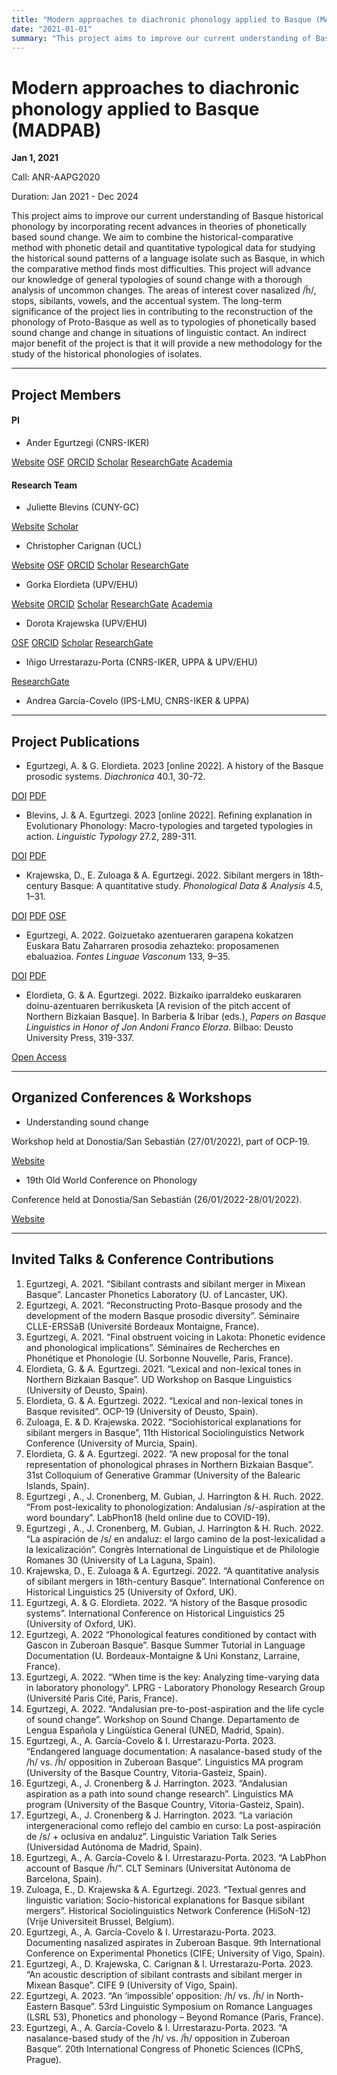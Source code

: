 ```yaml
---
title: "Modern approaches to diachronic phonology applied to Basque (MADPAB)"
date: "2021-01-01"
summary: "This project aims to improve our current understanding of Basque historical phonology by incorporating recent advances in theories of phonetically based sound change. We aim to combine the historical-comparative method with phonetic detail and quantitative typological data for studying the historical sound patterns of a language isolate such as Basque, in which the comparative method finds most difficulties. This project will advance our knowledge of general typologies of sound change with a thorough analysis of uncommon changes. The areas of interest cover nasalized /h̃/, stops, sibilants, vowels, and the accentual system. The long-term significance of the project lies in contributing to the reconstruction of the phonology of Proto-Basque as well as to typologies of phonetically based sound change and change in situations of linguistic contact. An indirect major benefit of the project is that it will provide a new methodology for the study of the historical phonologies of isolates."
---
```


# Modern approaches to diachronic phonology applied to Basque (MADPAB)

**Jan 1, 2021**

Call: ANR-AAPG2020

Duration: Jan 2021 - Dec 2024

This project aims to improve our current understanding of Basque historical phonology by incorporating recent advances in theories of phonetically based sound change. We aim to combine the historical-comparative method with phonetic detail and quantitative typological data for studying the historical sound patterns of a language isolate such as Basque, in which the comparative method finds most difficulties. This project will advance our knowledge of general typologies of sound change with a thorough analysis of uncommon changes. The areas of interest cover nasalized /h̃/, stops, sibilants, vowels, and the accentual system. The long-term significance of the project lies in contributing to the reconstruction of the phonology of Proto-Basque as well as to typologies of phonetically based sound change and change in situations of linguistic contact. An indirect major benefit of the project is that it will provide a new methodology for the study of the historical phonologies of isolates.

---

## Project Members

#### PI

 * Ander Egurtzegi (CNRS-IKER)

::: {.touch-aware-links}
<a href="https://egurtzegi.github.io/" class="website-link"><i class="fas fa-user"></i><span class="link-text">Website</span></a>
<a href="https://osf.io/mhdj4/" class="osf-link"><i class="ai ai-osf"></i><span class="link-text">OSF</span></a>
<a href="https://orcid.org/0000-0002-3451-323X/" class="orcid-link"><i class="ai ai-orcid"></i><span class="link-text">ORCID</span></a>
<a href="http://scholar.google.com/citations?user=HyhNsDkAAAAJ/" class="scholar-link"><i class="ai ai-google-scholar"></i><span class="link-text">Scholar</span></a>
<a href="https://www.researchgate.net/profile/Ander-Egurtzegi/" class="researchgate-link"><i class="ai ai-researchgate"></i><span class="link-text">ResearchGate</span></a>
<a href="https://cnrs.academia.edu/AnderEgurtzegi/" class="academia-link"><i class="ai ai-academia"></i><span class="link-text">Academia</span></a>
:::

#### Research Team

 * Juliette Blevins (CUNY-GC)

::: {.touch-aware-links}
<a href="https://julietteblevins.ws.gc.cuny.edu/" class="website-link"><i class="fas fa-user"></i><span class="link-text">Website</span></a>
<a href="https://scholar.google.com/citations?user=CBEWVrEAAAAJ/" class="scholar-link"><i class="ai ai-google-scholar"></i><span class="link-text">Scholar</span></a>
:::

 * Christopher Carignan (UCL)

::: {.touch-aware-links}
<a href="https://www.christophercarignan.com/" class="website-link"><i class="fas fa-user"></i><span class="link-text">Website</span></a>
<a href="https://osf.io/5ucv8/" class="osf-link"><i class="ai ai-osf"></i><span class="link-text">OSF</span></a>
<a href="https://orcid.org/0000-0002-1565-3691/" class="orcid-link"><i class="ai ai-orcid"></i><span class="link-text">ORCID</span></a>
<a href="https://scholar.google.com/citations?user=naAMMOwAAAAJ/" class="scholar-link"><i class="ai ai-google-scholar"></i><span class="link-text">Scholar</span></a>
<a href="https://www.researchgate.net/profile/Christopher-Carignan/" class="researchgate-link"><i class="ai ai-researchgate"></i><span class="link-text">ResearchGate</span></a>
:::

 * Gorka Elordieta (UPV/EHU)

::: {.touch-aware-links}
<a href="https://hittlinguistics.wixsite.com/hitt/gorka-elordieta/" class="website-link"><i class="fas fa-user"></i><span class="link-text">Website</span></a>
<a href="https://orcid.org/0000-0003-1235-6998/" class="orcid-link"><i class="ai ai-orcid"></i><span class="link-text">ORCID</span></a>
<a href="https://scholar.google.com/citations?user=qMSZUasAAAAJ/" class="scholar-link"><i class="ai ai-google-scholar"></i><span class="link-text">Scholar</span></a>
<a href="https://www.researchgate.net/profile/Gorka-Elordieta/" class="researchgate-link"><i class="ai ai-researchgate"></i><span class="link-text">ResearchGate</span></a>
<a href="https://cnrs.academia.edu/GorkaElordieta/" class="academia-link"><i class="ai ai-academia"></i><span class="link-text">Academia</span></a>
:::

 * Dorota Krajewska (UPV/EHU)

::: {.touch-aware-links}
<a href="https://osf.io/2c7j8/" class="osf-link"><i class="ai ai-osf"></i><span class="link-text">OSF</span></a>
<a href="https://orcid.org/0000-0002-6909-985X/" class="orcid-link"><i class="ai ai-orcid"></i><span class="link-text">ORCID</span></a>
<a href="https://scholar.google.com/citations?user=N1fwk4IAAAAJ/" class="scholar-link"><i class="ai ai-google-scholar"></i><span class="link-text">Scholar</span></a>
<a href="https://www.researchgate.net/profile/Dorota-Krajewska/" class="researchgate-link"><i class="ai ai-researchgate"></i><span class="link-text">ResearchGate</span></a>
:::

 * Iñigo Urrestarazu-Porta (CNRS-IKER, UPPA & UPV/EHU)

::: {.touch-aware-links}
<a href="https://www.researchgate.net/profile/Inigo-Urrestarazu-Porta/" class="researchgate-link"><i class="ai ai-researchgate"></i><span class="link-text">ResearchGate</span></a>
:::

 * Andrea García-Covelo (IPS-LMU, CNRS-IKER & UPPA)

---

## Project Publications
 * Egurtzegi, A. & G. Elordieta. 2023 [online 2022]. A history of the Basque prosodic systems. _Diachronica_ 40.1, 30-72.

::: {.touch-aware-links}
<a href="http://doi.org/10.1075/dia.20066.egu" class="doi-link"><i class="ai ai-doi"></i><span class="link-text">DOI</span></a>
<a href="https://www.jbe-platform.com/content/journals/10.1075/dia.20066.egu" class="pdf-link"><i class="ai ai-open-access"></i><span class="link-text">PDF</span></a>
:::

 * Blevins, J. & A. Egurtzegi. 2023 [online 2022]. Refining explanation in Evolutionary Phonology: Macro-typologies and targeted typologies in action. _Linguistic Typology_ 27.2, 289-311.

::: {.touch-aware-links}
<a href="https://doi.org/10.1515/lingty-2021-0036" class="doi-link"><i class="ai ai-doi"></i><span class="link-text">DOI</span></a>
<a href="https://www.degruyter.com/document/doi/10.1515/lingty-2021-0036" class="pdf-link"><i class="ai ai-open-access"></i><span class="link-text">PDF</span></a>
:::

 * Krajewska, D., E. Zuloaga & A. Egurtzegi. 2022. Sibilant mergers in 18th-century Basque: A quantitative study. _Phonological Data & Analysis_ 4.5, 1–31.

::: {.touch-aware-links}
<a href="https://doi.org/10.3765/pda.v4art5.67" class="doi-link"><i class="ai ai-doi"></i><span class="link-text">DOI</span></a>
<a href="https://phondata.org/index.php/pda/article/view/67/43" class="pdf-link"><i class="ai ai-open-access"></i><span class="link-text">PDF</span></a>
<a href="https://osf.io/t6a7w/" class="osf-link"><i class="ai ai-osf"></i><span class="link-text">OSF</span></a>
:::

 * Egurtzegi, A. 2022. Goizuetako azentueraren garapena kokatzen Euskara Batu Zaharraren prosodia zehazteko: proposamenen ebaluazioa. _Fontes Linguae Vasconum_ 133, 9–35.

::: {.touch-aware-links}
<a href="https://doi.org/10.35462/flv133.1" class="doi-link"><i class="ai ai-doi"></i><span class="link-text">DOI</span></a>
<a href="https://www.culturanavarra.es/uploads/files/FLV133_01.pdf" class="pdf-link"><i class="ai ai-open-access"></i><span class="link-text">PDF</span></a>
:::

 * Elordieta, G. & A. Egurtzegi. 2022. Bizkaiko iparraldeko euskararen doinu-azentuaren berrikusketa [A revision of the pitch accent of Northern Bizkaian Basque]. In Barberia & Iribar (eds.), _Papers on Basque Linguistics in Honor of Jon Andoni Franco Elorza_. Bilbao: Deusto University Press, 319-337.

::: {.touch-aware-links}
<a href="../../publications/elordieta-egurtzegi-2022-bizkaiko-doinu-azentuaren/" class="pdf-link"><i class="ai ai-open-access"></i><span class="link-text">Open Access</span></a>
:::

---

## Organized Conferences & Workshops
 * Understanding sound change

 Workshop held at Donostia/San Sebastián (27/01/2022), part of OCP-19.

::: {.touch-aware-links}
<a href="https://understandingsoundchange.netlify.app/" class="website-link"><i class="fas fa-external-link-alt"></i><span class="link-text">Website</span></a>
:::

 * 19th Old World Conference on Phonology

 Conference held at Donostia/San Sebastián (26/01/2022-28/01/2022).

::: {.touch-aware-links}
<a href="https://sulfsbjorninn.wixsite.com/ocp19/" class="website-link"><i class="fas fa-external-link-alt"></i><span class="link-text">Website</span></a>
:::

---

## Invited Talks & Conference Contributions
1.  Egurtzegi, A. 2021. "Sibilant contrasts and sibilant merger in Mixean Basque". Lancaster Phonetics Laboratory (U. of Lancaster, UK).
2.  Egurtzegi, A. 2021. "Reconstructing Proto-Basque prosody and the development of the modern Basque prosodic diversity". Séminaire CLLE-ERSSàB (Université Bordeaux Montaigne, France).
3.  Egurtzegi, A. 2021. "Final obstruent voicing in Lakota: Phonetic evidence and phonological implications". Séminaires de Recherches en Phonétique et Phonologie (U. Sorbonne Nouvelle, Paris, France).
4.  Elordieta, G. & A. Egurtzegi. 2021. "Lexical and non-lexical tones in Northern Bizkaian Basque". UD Workshop on Basque Linguistics (University of Deusto, Spain).
5.  Elordieta, G. & A. Egurtzegi. 2022. "Lexical and non-lexical tones in Basque revisited". OCP-19 (University of Deusto, Spain).
6.  Zuloaga, E. & D. Krajewska. 2022. "Sociohistorical explanations for sibilant mergers in Basque", 11th Historical Sociolinguistics Network Conference (University of Murcia, Spain).
7.  Elordieta, G. & A. Egurtzegi. 2022. "A new proposal for the tonal representation of phonological phrases in Northern Bizkaian Basque". 31st Colloquium of Generative Grammar (University of the Balearic Islands, Spain).
8.  Egurtzegi , A., J. Cronenberg, M. Gubian, J. Harrington & H. Ruch. 2022. "From post-lexicality to phonologization: Andalusian /s/-aspiration at the word boundary". LabPhon18 (held online due to COVID-19).
9.  Egurtzegi , A., J. Cronenberg, M. Gubian, J. Harrington & H. Ruch. 2022. "La aspiración de /s/ en andaluz: el largo camino de la post-lexicalidad a la lexicalización". Congrès International de Linguistique et de Philologie Romanes 30 (University of La Laguna, Spain).
10. Krajewska, D., E. Zuloaga & A. Egurtzegi. 2022. "A quantitative analysis of sibilant mergers in 18th-century Basque". International Conference on Historical Linguistics 25 (University of Oxford, UK).
11. Egurtzegi, A. & G. Elordieta. 2022. "A history of the Basque prosodic systems". International Conference on Historical Linguistics 25 (University of Oxford, UK).
12. Egurtzegi, A. 2022 "Phonological features conditioned by contact with Gascon in Zuberoan Basque". Basque Summer Tutorial in Language Documentation (U. Bordeaux-Montaigne & Uni Konstanz, Larraine, France).
13. Egurtzegi, A. 2022. "When time is the key: Analyzing time-varying data in laboratory phonology". LPRG - Laboratory Phonology Research Group (Université Paris Cité, Paris, France).
14. Egurtzegi, A. 2022. "Andalusian pre-to-post-aspiration and the life cycle of sound change". Workshop on Sound Change. Departamento de Lengua Española y Lingüística General (UNED, Madrid, Spain).
15. Egurtzegi, A., A. García-Covelo & I. Urrestarazu-Porta. 2023. "Endangered language documentation: A nasalance-based study of the /h/ vs. /h̃/ opposition in Zuberoan Basque". Linguistics MA program (University of the Basque Country, Vitoria-Gasteiz, Spain).
16. Egurtzegi, A., J. Cronenberg & J. Harrington. 2023. "Andalusian aspiration as a path into sound change research". Linguistics MA program (University of the Basque Country, Vitoria-Gasteiz, Spain).
17. Egurtzegi, A., J. Cronenberg & J. Harrington. 2023. "La variación intergeneracional como reflejo del cambio en curso: La post-aspiración de /s/ + oclusiva en andaluz". Linguistic Variation Talk Series (Universidad Autónoma de Madrid, Spain).
18. Egurtzegi, A., A. García-Covelo & I. Urrestarazu-Porta. 2023. "A LabPhon account of Basque /h̃/". CLT Seminars (Universitat Autònoma de Barcelona, Spain).
19. Zuloaga, E., D. Krajewska & A. Egurtzegi. 2023. "Textual genres and linguistic variation: Socio-historical explanations for Basque sibilant mergers". Historical Sociolinguistics Network Conference (HiSoN-12) (Vrije Universiteit Brussel, Belgium).
20. Egurtzegi, A., A. García-Covelo & I. Urrestarazu-Porta. 2023. Documenting nasalized aspirates in Zuberoan Basque. 9th International Conference on Experimental Phonetics (CIFE; University of Vigo, Spain).
21. Egurtzegi, A., D. Krajewska, C. Carignan & I. Urrestarazu-Porta. 2023. "An acoustic description of sibilant contrasts and sibilant merger in Mixean Basque". CIFE 9 (University of Vigo, Spain).
22. Egurtzegi, A. 2023. "An 'impossible' opposition: /h/ vs. /h̃/ in North-Eastern Basque". 53rd Linguistic Symposium on Romance Languages (LSRL 53), Phonetics and phonology – Beyond Romance (Paris, France).
23. Egurtzegi, A., A. García-Covelo & I. Urrestarazu-Porta. 2023. "A nasalance-based study of the /h/ vs. /h̃/ opposition in Zuberoan Basque". 20th International Congress of Phonetic Sciences (ICPhS, Prague). 